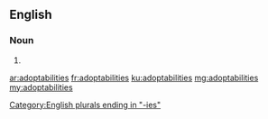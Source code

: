 ==English==

===Noun===
{{head|en|plural}}

# {{plural of|adoptability|lang=en}}

[[Category:English plurals ending in "-ies"]]

[[ar:adoptabilities]]
[[fr:adoptabilities]]
[[ku:adoptabilities]]
[[mg:adoptabilities]]
[[my:adoptabilities]]